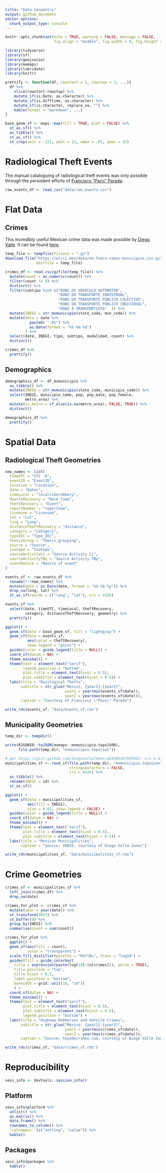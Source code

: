 ```yaml
---
title: "Data Carpentry"
output: github_document
editor_options: 
  chunk_output_type: console
---
```


```r
knitr::opts_chunk$set(echo = TRUE, warning = FALSE, message = FALSE,
                      fig.align = "middle", fig.width = 9, fig.height = 6)
```

```r
library(tidyverse)
library(sf)
library(geojsonio)
library(mxmaps)
library(lubridate)
library(knitr)
```

```r
prettify <- function(df, rowstart = 1, rowstop = 3, ...){
  df %>% 
    slice(rowstart:rowstop) %>%
    mutate_if(is.Date, as.character) %>%
    mutate_if(is.difftime, as.character) %>%
    mutate_if(is.character, replace_na, "") %>% 
    kable(format = "markdown", ...)
}
```


```r
base_geom_sf <- maps::map(fill = TRUE, plot = FALSE) %>% 
  st_as_sf() %>%
  as_tibble() %>%
  st_as_sf() %>% 
  st_crop(xmin = -121, ymin = 13, xmax = -82, ymax = 32)
```


# Radiological Theft Events

The manual cataloguing of radiological theft events was only possible through the persistent efforts of [Francisco "Paco" Parada](https://twitter.com/paco_parada).

```r
raw_events_df <- read_csv("data/raw_events.csv")
```

# Flat Data

## Crimes

This incredibly useful Mexican crime data was made possible by [Diego Valle](https://twitter.com/diegovalle). It can be found [here](https://elcri.men/en/datos.html).

```r
temp_file <- tempfile(fileext = ".gz")
download.file("https://elcri.men/data/nm-fuero-comun-municipios.csv.gz",
              destfile = temp_file)
```

```r
crimes_df <- read_csv(gzfile(temp_file)) %>% 
  mutate(count = as.numeric(count)) %>%
  filter(count != 0) %>%
  distinct() %>% 
  filter(subtipo %in% c("ROBO DE VEHÍCULO AUTOMOTOR",
                        "ROBO EN TRANSPORTE INDIVIDUAL",
                        "ROBO EN TRANSPORTE PÚBLICO COLECTIVO",
                        "ROBO EN TRANSPORTE PÚBLICO INDIVIDUAL",
                        "ROBO A TRANSPORTISTA"  )) %>%
  mutate(INEGI = str_mxmunicipio(state_code, mun_code)) %>%
  mutate(date = date %>%
           paste0( "-01") %>%
           as.Date(format = "%Y-%m-%d")
         ) %>%
  select(date, INEGI, tipo, subtipo, modalidad, count) %>% 
  distinct()
```

```r
crimes_df %>% 
  prettify()
```

## Demographics

```r
demographics_df <- df_mxmunicipio %>% 
  as_tibble() %>% 
  mutate(INEGI = str_mxmunicipio(state_code, municipio_code)) %>% 
  select(INEGI, municipio_name, pop, pop_male, pop_female,
         metro_area) %>% 
  mutate(is_metro = if_else(is.na(metro_area), FALSE, TRUE)) %>% 
  distinct()
```

```r
demographics_df %>% 
  prettify()
```

# Spatial Data

## Radiological Theft Geometries

```r
new_names <- list(
  timeUTC = "UTC -6",
  eventID = "EventID",
  location = "Location",
  date = "Dates",
  timeLocal = "localtimerobbery",
  daysToRecovery = "Reco_time",
  theftRecovery = "Event",
  reportNumber = "reportnum",
  licensee = "Licensee",
  lat = "Lat",
  long = "Long",
  distanceTheftRecovery = "distance",
  category = "Category",
  typeIEC = "Type_IEC",
  thesisGroup = "Thesis_grouping",
  source = "Source",
  isotope = "Isotope",
  sourceActivityCi = "Source Activity Ci",
  sourceActivityTBq = "Source Activity TBq",
  eventNature = "Nature of event"
)

events_sf <- raw_events_df %>% 
  rename(!!!new_names) %>%
  mutate(date = as.Date(date, format = "%d-%b-%y")) %>% 
  drop_na(long, lat) %>% 
  st_as_sf(coords = c("long", "lat"), crs = 4326)
```

```r
events_sf %>% 
  select(date, timeUTC, timeLocal, theftRecovery,
         category, distanceTheftRecovery, geometry) %>% 
  prettify()
```

```r
ggplot() +
  geom_sf(data = base_geom_sf, fill = "lightgray") +
  geom_sf(data = events_sf,
          aes(color = theftRecovery),
          show.legend = "point") +
  guides(color = guide_legend(title = NULL)) +
  coord_sf(datum = NA) +
  theme_minimal() +
  theme(text = element_text("serif"),
        legend.position = "bottom", 
        plot.title = element_text(hjust = 0.5),
        plot.subtitle = element_text(hjust = 0.5)) +
  labs(title = "Raiological Thefts",
       subtitle = str_glue("Mexico, {year1}-{year2}", 
                           year1 = year(min(events_sf$date)),
                           year2 = year(max(events_sf$date))),
       caption = "Courtesy of Francisco \"Paco\" Parada")
```


```r
write_rds(events_sf, "data/events_sf.rds")
```


## Municipality Geometries

```r
temp_dir <- tempdir()

write(RJSONIO::toJSON(mxmaps::mxmunicipio.topoJSON), 
      file.path(temp_dir, "mxmunicipio.topojson"))

# per https://gist.github.com/diegovalle/993cca843092bf8df692: crs = 4326
municipalities_sf <- read_sf(file.path(temp_dir, "mxmunicipio.topojson"),
                             stringsAsFactors = FALSE,
                             crs = 4326) %>%
  as_tibble() %>%
  rename(INEGI = id) %>% 
  st_as_sf()
```

```r
ggplot() +
  geom_sf(data = municipalities_sf,
          aes(fill = INEGI),
          size = 0.01, show.legend = FALSE) +
  guides(color = guide_legend(title = NULL)) +
  coord_sf(datum = NA) +
  theme_minimal() +
  theme(text = element_text("serif"),
        plot.title = element_text(hjust = 0.5),
        plot.subtitle = element_text(hjust = 0.5)) +
  labs(title = "Mexican Municipalities",
       caption = "Source: INEGI, courtesy of Diego Valle-Jones")
```

```r
write_rds(municipalities_sf, "data/municipalities_sf.rds")
```

# Crime Geometries

```r
crimes_sf <- municipalities_sf %>% 
  left_join(crimes_df) %>%  
  drop_na(date)
```

```r
crimes_for_plot <- crimes_sf %>% 
  mutate(year = year(date)) %>% 
  st_transform(3857) %>% 
  st_buffer(0) %>% 
  group_by(INEGI) %>% 
  summarise(count = sum(count))

crimes_for_plot %>% 
  ggplot() +
  geom_sf(aes(fill = count),
          color = "transparent") +
  scale_fill_distiller(palette = "RdYlBu", trans = "log10") +
  guides(fill = guide_colorbar(
    title = expression(paste(log[10]~(n[crimes])), parse = TRUE),
    title.position = "top",
    title.hjust = 0.5,
    label.position = "bottom",
    barwidth = grid::unit(10, "cm"))
    ) +
  coord_sf(datum = NA) +
  theme_minimal() +
  theme(text = element_text("serif"),
        plot.title = element_text(hjust = 0.5),
        plot.subtitle = element_text(hjust = 0.5),
        legend.position = "bottom") +
  labs(title = "Highway Robberies and Vehicle Crimes", 
       subtitle = str_glue("Mexico, {year1}-{year2}", 
                           year1 = year(min(crimes_sf$date)),
                           year2 = year(max(crimes_sf$date))),
       caption = "Source: hoyodecrimen.com, courtesy of Diego Valle-Jones")
```

```r
write_rds(crimes_sf, "data/crimes_sf.rds")
```

# Reproducibility

```r
sess_info <- devtools::session_info()
```

## Platform

```r
sess_info$platform %>% 
  unlist() %>%
  as.matrix() %>% 
  data.frame() %>% 
  rownames_to_column() %>% 
  `colnames<-`(c("setting", "value")) %>% 
  kable()
```

## Packages

```r
sess_info$packages %>% 
  kable()
```



